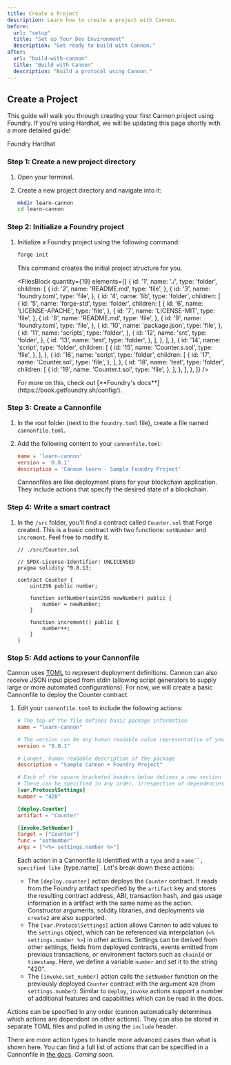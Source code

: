 ```yaml
---
title: Create a Project
description: Learn how to create a project with Cannon.
before:
  url: "setup"
  title: "Set up Your Dev Environment"
  description: "Get ready to build with Cannon."
after:
  url: "build-with-cannon"
  title: "Build with Cannon"
  description: "Build a protocol using Cannon."
---
```


## Create a Project

This guide will walk you through creating your first Cannon project using Foundry. If you're using Hardhat, we will be updating this page shortly with a more detailed guide!

<Tabs defaultValue="foundry">
  <TabsList className="w-full">
    <TabsTrigger value="foundry" className="w-full">
      <span>Foundry</span>
    </TabsTrigger>
    <TabsTrigger value="hardhat" className="w-full">
      <span>Hardhat</span>
    </TabsTrigger>
  </TabsList>
  <TabsContent value="foundry">

### Step 1: Create a new project directory

1. Open your terminal.
2. Create a new project directory and navigate into it:

   ```bash
   mkdir learn-cannon
   cd learn-cannon
   ```

### Step 2: Initialize a Foundry project

1. Initialize a Foundry project using the following command:

   ```bash
   forge init
   ```

   This command creates the initial project structure for you.

   <FilesBlock
   quantity={19}
   elements={[
     {
       id: '1',
       name: './',
       type: 'folder',
       children: [
         {
           id: '2',
           name: 'README.md',
           type: 'file',
         },
         {
           id: '3',
           name: 'foundry.toml',
           type: 'file',
         },
         {
           id: '4',
           name: 'lib',
           type: 'folder',
           children: [
             {
               id: '5',
               name: 'forge-std',
               type: 'folder',
               children: [
                 {
                   id: '6',
                   name: 'LICENSE-APACHE',
                   type: 'file',
                 },
                 {
                   id: '7',
                   name: 'LICENSE-MIT',
                   type: 'file',
                 },
                 {
                   id: '8',
                   name: 'README.md',
                   type: 'file',
                 },
                 {
                   id: '9',
                   name: 'foundry.toml',
                   type: 'file',
                 },
                 {
                   id: '10',
                   name: 'package.json',
                   type: 'file',
                 },
                 {
                   id: '11',
                   name: 'scripts',
                   type: 'folder',
                 },
                 {
                   id: '12',
                   name: 'src',
                   type: 'folder',
                 },
                 {
                   id: '13',
                   name: 'test',
                   type: 'folder',
                 },
               ],
             },
           ],
         },
         {
           id: '14',
           name: 'script',
           type: 'folder',
           children: [
             {
               id: '15',
               name: 'Counter.s.sol',
               type: 'file',
             },
           ],
         },
         {
           id: '16',
           name: 'script',
           type: 'folder',
           children: [
             {
               id: '17',
               name: 'Counter.sol',
               type: 'file',
             },
           ],
         },
         {
           id: '18',
           name: 'test',
           type: 'folder',
           children: [
             {
               id: '19',
               name: 'Counter.t.sol',
               type: 'file',
             },
           ],
         },
       ],
     },
   ]} />

   <Alert variant="info">
     <AlertDescription>
       For more on this, check out [**Foundry's
       docs**](https://book.getfoundry.sh/config/).
     </AlertDescription>
   </Alert>

### Step 3: Create a Cannonfile

1. In the root folder (next to the `foundry.toml` file), create a file named `cannonfile.toml`.
2. Add the following content to your `cannonfile.toml`:

   ```toml
   name = 'learn-cannon'
   version = '0.0.1'
   description = 'Cannon learn - Sample Foundry Project'
   ```

   Cannonfiles are like deployment plans for your blockchain application. They include actions that specify the desired state of a blockchain.

### Step 4: Write a smart contract

1. In the `/src` folder, you'll find a contract called `Counter.sol` that Forge created. This is a basic contract with two functions: `setNumber` and `increment`. Feel free to modify it.

   ```solidity
   // ./src/Counter.sol

   // SPDX-License-Identifier: UNLICENSED
   pragma solidity ^0.8.13;

   contract Counter {
       uint256 public number;

       function setNumber(uint256 newNumber) public {
           number = newNumber;
       }

       function increment() public {
           number++;
       }
   }
   ```

### Step 5: Add actions to your Cannonfile

Cannon uses [TOML](https://toml.io/en/) to represent deployment definitions. Cannon can also receive JSON input piped from stdin
(allowing script generators to supply large or more automated configurations). For now, we will create 
a basic Cannonfile to deploy the Counter contract.

1. Edit your `cannonfile.toml` to include the following actions:

   ```toml
   # The top of the file defines basic package information 
   name = "learn-cannon"

   # The version can be any human readable value representative of your project's version. Note that cannon internally tracks the version
   version = "0.0.1"

   # Longer, human readable description of the package
   description = "Sample Cannon + Foundry Project"

   # Each of the square bracketed headers below defines a new section defining a particular resource that should be invoked for the deployment.
   # These can be specified in any order, irrespective of dependencies. Cannon will automatically execute steps in the order that is required to complete the deployment.
   [var.ProtocolSettings]
   number = "420"

   [deploy.Counter]
   artifact = "Counter"

   [invoke.SetNumber]
   target = ["Counter"]
   func = "setNumber"
   args = ["<%= settings.number %>"]
   ```

   Each action in a Cannonfile is identified with a `type` and a `name``, specified like `[type.name]`. Let's break down these actions:

   *   The `[deploy.counter]` action deploys the `Counter` contract. It reads from the Foundry artifact specified by the `artifact` key and stores the resulting contract address, ABI, transaction hash, and gas usage information in a artifact with the same name as the action. Constructor arguments, solidity libraries, and deployments via `create2` are also supported.
   *   The `[var.ProtocolSettings]` action allows Cannon to add values to the `settings` object, which can be referenced via interpolation (`<% settings.number %>`) in other actions.  Settings can be derived from other settings, fields from deployed contracts, events emitted from previous transactions, or environment factors such as `chainId` or `timestamp`. Here, we define a variable `number` and set it to the string "420".
   *   The `[invoke.set_number]` action calls the `setNumber` function on the previously deployed `Counter` contract with the argument `420` (from `settings.number`). Similar to `deploy`, `invoke` actions support a number of additional features and capabilities which can be read in the docs.

  Actions can be specified in any order (cannon automatically determines which actions are dependant on other actions). They can also be stored in separate TOML files and pulled in using the `include` header.

   There are more action types to handle more advanced cases than what is shown here. You can find a full list of actions that can be specified in a Cannonfile in [the docs](/learn/cannonfile).
  </TabsContent>
  <TabsContent value="hardhat">
  *Coming soon.*
  </TabsContent>
</Tabs>

